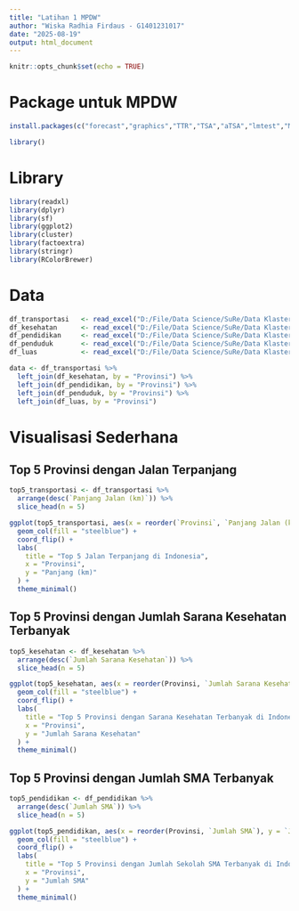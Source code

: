 ```yaml
---
title: "Latihan 1 MPDW"
author: "Wiska Radhia Firdaus - G1401231017"
date: "2025-08-19"
output: html_document
---
```


```r
knitr::opts_chunk$set(echo = TRUE)
```

# Package untuk MPDW

```r
install.packages(c("forecast","graphics","TTR","TSA","aTSA","lmtest","MLmetrics","car","dplyr","MASS","tsibble","tseries","ggplot2","nortest"))
```

```r
library()
```

# Library

```r
library(readxl)
library(dplyr)
library(sf)
library(ggplot2)
library(cluster)
library(factoextra)
library(stringr)
library(RColorBrewer)
```

# Data

```r
df_transportasi   <- read_excel("D:/File/Data Science/SuRe/Data Klastering.xlsx", sheet = "Transportasi")
df_kesehatan      <- read_excel("D:/File/Data Science/SuRe/Data Klastering.xlsx", sheet = "Kesehatan")
df_pendidikan     <- read_excel("D:/File/Data Science/SuRe/Data Klastering.xlsx", sheet = "Pendidikan")
df_penduduk       <- read_excel("D:/File/Data Science/SuRe/Data Klastering.xlsx", sheet = "Penduduk")
df_luas           <- read_excel("D:/File/Data Science/SuRe/Data Klastering.xlsx", sheet = "Luas")

data <- df_transportasi %>%
  left_join(df_kesehatan, by = "Provinsi") %>%
  left_join(df_pendidikan, by = "Provinsi") %>%
  left_join(df_penduduk, by = "Provinsi") %>%
  left_join(df_luas, by = "Provinsi")
```

# Visualisasi Sederhana
## Top 5 Provinsi dengan Jalan Terpanjang

```r
top5_transportasi <- df_transportasi %>%
  arrange(desc(`Panjang Jalan (km)`)) %>%
  slice_head(n = 5)

ggplot(top5_transportasi, aes(x = reorder(`Provinsi`, `Panjang Jalan (km)`), y = `Panjang Jalan (km)`)) +
  geom_col(fill = "steelblue") +
  coord_flip() +
  labs(
    title = "Top 5 Jalan Terpanjang di Indonesia",
    x = "Provinsi",
    y = "Panjang (km)"
  ) +
  theme_minimal()
```

## Top 5 Provinsi dengan Jumlah Sarana Kesehatan Terbanyak

```r
top5_kesehatan <- df_kesehatan %>%
  arrange(desc(`Jumlah Sarana Kesehatan`)) %>%
  slice_head(n = 5)

ggplot(top5_kesehatan, aes(x = reorder(Provinsi, `Jumlah Sarana Kesehatan`), y = `Jumlah Sarana Kesehatan`)) +
  geom_col(fill = "steelblue") +
  coord_flip() +
  labs(
    title = "Top 5 Provinsi dengan Sarana Kesehatan Terbanyak di Indonesia",
    x = "Provinsi",
    y = "Jumlah Sarana Kesehatan"
  ) +
  theme_minimal()
```

## Top 5 Provinsi dengan Jumlah SMA Terbanyak

```r
top5_pendidikan <- df_pendidikan %>%
  arrange(desc(`Jumlah SMA`)) %>%
  slice_head(n = 5)

ggplot(top5_pendidikan, aes(x = reorder(Provinsi, `Jumlah SMA`), y = `Jumlah SMA`)) +
  geom_col(fill = "steelblue") +
  coord_flip() +
  labs(
    title = "Top 5 Provinsi dengan Jumlah Sekolah SMA Terbanyak di Indonesia",
    x = "Provinsi",
    y = "Jumlah SMA"
  ) +
  theme_minimal()
```

